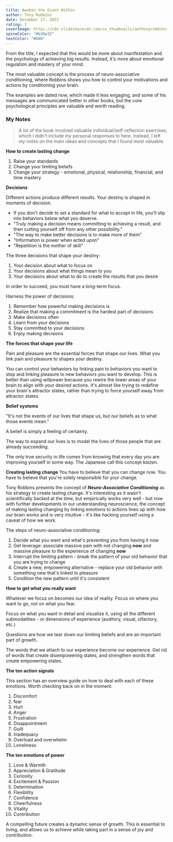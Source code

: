 ```yaml
---
title: Awaken the Giant Within
author: Tony Robbins
date: December 17, 2022
rating: 7
coverImage: https://cdn.slidesharecdn.com/ss_thumbnails/anthonyrobbins-awakenthegiantwithinupdated-111020031504-phpapp01-thumbnail.jpg?width=640&height=640&fit=bounds
spineColor: "#b38e32"
textColor: "#000"
---
```


From the title, I expected that this would be more about manifestation and the psychology of achieving big results. Instead, it's more about emotional regulation and mastery of your mind.

The most valuable concept is the process of neuro-associative conditioning, where Robbins shows you how to control your motivations and actions by conditioning your brain.

The examples are dated now, which made it less engaging, and some of his messages are communicated better in other books, but the core psychological principles are valuable and worth reading.

### My Notes

> A lot of the book involved valuable individual/self-reflection exercises, which I didn't include my personal responses to here. Instead, I left my notes on the main ideas and concepts that I found most valuable.

**How to create lasting change**

1. Raise your standards
2. Change your limiting beliefs
3. Change your strategy - emotional, physical, relationship, financial, and time mastery

**Decisions**

Different actions produce different results. Your destiny is shaped in moments of decision.

- If you don't decide to set a standard for what to accept in life, you'll slip into behaviors below what you deserve.
- "Truly making a decision means committing to achieving a result, and then cutting yourself off from any other possibility."
- "The way to make better decisions is to make more of them"
- "Information is power when acted upon"
- "Repetition is the mother of skill"

The three decisions that shape your destiny:

1. Your decision about what to focus on
2. Your decisions about what things mean to you
3. Your decisions about what to do to create the results that you desire

In order to succeed, you must have a long-term focus.

Harness the power of decisions:

1. Remember how powerful making decisions is
2. Realize that making a commitment is the hardest part of decisions
3. Make decisions often
4. Learn from your decisions
5. Stay committed to your decisions
6. Enjoy making decisions

**The forces that shape your life**

Pain and pleasure are the essential forces that shape our lives. What you link pain and pleasure to shapes your destiny.

You can control your behaviors by linking pain to behaviors you want to stop and linking pleasure to new behaviors you want to develop. This is better than using willpower because you rewire the lower areas of your brain to align with your desired actions. It's almost like trying to redefine your brain's attractor states, rather than trying to force yourself away from attractor states.

**Belief systems**

"It's not the events of our lives that shape us, but our beliefs as to what those events mean."

A belief is simply a feeling of certainty.

The way to expand our lives is to model the lives of those people that are already succeeding.

The only true security in life comes from knowing that every day you are improving yourself in some way. The Japanese call this concept _kaizen_.

**Creating lasting change**
You have to believe that you can change now. You have to believe that you're solely responsible for your change.

Tony Robbins presents the concept of _**Neuro-Associative Conditioning**_ as his strategy to create lasting change. It's interesting as it wasn't scientifically backed at the time, but empirically works very well - but now with further developments in our understanding neuroscience, the concept of making lasting changing by linking emotions to actions lines up with how our brain works and is very intuitive - it's like hacking yourself using a caveat of how we work.

The steps of neuro-associative conditioning:

1. Decide what you want and what's preventing you from having it now
2. Get leverage: associate massive pain with not changing **now** and massive pleasure to the experience of changing **now**
3. Interrupt the limiting pattern - break the pattern of your old behavior that you are trying to change
4. Create a new, empowering alternative - replace your old behavior with something new that's linked to pleasure
5. Condition the new pattern until it's consistent

**How to get what you really want**

Whatever we focus on becomes our idea of reality. Focus on where you want to go, not on what you fear.

Focus on what you want in detail and visualize it, using all the different submodalities - or dimensions of experience (auditory, visual, olfactory, etc.)

Questions are how we tear down our limiting beliefs and are an important part of growth.

The words that we attach to our experience become our experience. Get rid of words that create disempowering states, and strengthen words that create empowering states.

**The ten action signals**

This section has an overview guide on how to deal with each of these emotions. Worth checking back on in the moment.

1. Discomfort
2. fear
3. Hurt
4. Anger
5. Frustration
6. Disappointment
7. Guilt
8. Inadequacy
9. Overload and overwhelm
10. Loneliness

**The ten emotions of power**

1. Love & Warmth
2. Appreciation & Gratitude
3. Curiosity
4. Excitement & Passion
5. Determination
6. Flexibility
7. Confidence
8. Cheerfulness
9. Vitality
10. Contribution

A compelling future creates a dynamic sense of growth. This is essential to living, and allows us to achieve while taking part in a sense of joy and contribution.
